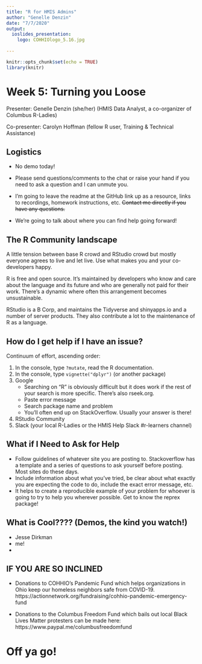 ```yaml
---
title: "R for HMIS Admins"
author: "Genelle Denzin"
date: "7/7/2020"
output: 
  ioslides_presentation:
    logo: COHHIOlogo_5.16.jpg
    
---
```


```r
knitr::opts_chunk$set(echo = TRUE)
library(knitr)
```

# Week 5: Turning you Loose

Presenter: Genelle Denzin (she/her)
(HMIS Data Analyst, a co-organizer of Columbus R-Ladies)

Co-presenter: Carolyn Hoffman (fellow R user, Training & Technical Assistance)

## Logistics

- No demo today!

- Please send questions/comments to the chat or raise your hand if you need to ask a question and I can unmute you. 

- I'm going to leave the readme at the GitHub link up as a resource, links to recordings, homework instructions, etc. ~~Contact me directly if you have any questions.~~

- We're going to talk about where you can find help going forward!

## The R Community landscape

A little tension between base R crowd and RStudio crowd but mostly everyone agrees to live and let live. Use what makes you and your co-developers happy.

R is free and open source. It's maintained by developers who know and care about the language and its future and who are generally not paid for their work. There's a dynamic where often this arrangement becomes unsustainable. 

RStudio is a B Corp, and maintains the Tidyverse and shinyapps.io and a number of server products. They also contribute a lot to the maintenance of R as a language.

## How do I get help if I have an issue?

Continuum of effort, ascending order:

1. In the console, type `?mutate`, read the R documentation.
2. In the console, type `vignette("dplyr")` (or another package)
3. Google
    * Searching on "R" is obviously difficult but it does work if the rest of your search is more specific. There's also rseek.org. 
    * Paste error message
    * Search package name and problem
    * You'll often end up on StackOverflow. Usually your answer is there!
4. RStudio Community
5. Slack (your local R-Ladies or the HMIS Help Slack #r-learners channel)

## What if I Need to Ask for Help

* Follow guidelines of whatever site you are posting to. Stackoverflow has a template and a series of questions to ask yourself before posting. Most sites do these days.
* Include information about what you've tried, be clear about what exactly you are expecting the code to do, include the exact error message, etc.
* It helps to create a reproducible example of your problem for whoever is going to try to help you wherever possible. Get to know the reprex package!

## What is Cool???? (Demos, the kind you watch!)

- Jesse Dirkman
- me!
- 

## IF YOU ARE SO INCLINED

- Donations to COHHIO's Pandemic Fund which helps organizations in Ohio keep our homeless neighbors safe from COVID-19. https://actionnetwork.org/fundraising/cohhio-pandemic-emergency-fund

- Donations to the Columbus Freedom Fund which bails out local Black Lives Matter protesters can be made here: https://www.paypal.me/columbusfreedomfund

# Off ya go!


